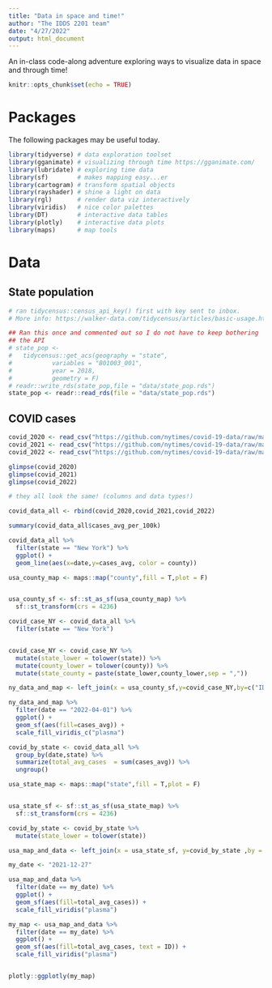 ```yaml
---
title: "Data in space and time!"
author: "The IDDS 2201 team"
date: "4/27/2022"
output: html_document
---
```


An in-class code-along adventure exploring ways to visualize data in space and through time! 

```r
knitr::opts_chunk$set(echo = TRUE)
```


# Packages

The following packages may be useful today. 

```r
library(tidyverse) # data exploration toolset
library(gganimate) # visualizing through time https://gganimate.com/
library(lubridate) # exploring time data 
library(sf)        # makes mapping easy...er
library(cartogram) # transform spatial objects
library(rayshader) # shine a light on data
library(rgl)       # render data viz interactively 
library(viridis)   # nice color palettes
library(DT)        # interactive data tables
library(plotly)    # interactive data plots
library(maps)      # map tools
```



# Data

## State population

```r
# ran tidycensus::census_api_key() first with key sent to inbox.
# More info: https://walker-data.com/tidycensus/articles/basic-usage.html

## Ran this once and commented out so I do not have to keep bothering
## the API
# state_pop <-
#   tidycensus::get_acs(geography = "state",
#           variables = "B01003_001",
#           year = 2018,
#           geometry = F)
# readr::write_rds(state_pop,file = "data/state_pop.rds")
state_pop <- readr::read_rds(file = "data/state_pop.rds")

```

## COVID cases


```r
covid_2020 <- read_csv("https://github.com/nytimes/covid-19-data/raw/master/rolling-averages/us-counties-2020.csv")
covid_2021 <- read_csv("https://github.com/nytimes/covid-19-data/raw/master/rolling-averages/us-counties-2021.csv")
covid_2022 <- read_csv("https://github.com/nytimes/covid-19-data/raw/master/rolling-averages/us-counties-2022.csv")

glimpse(covid_2020)
glimpse(covid_2021)
glimpse(covid_2022)

# they all look the same! (columns and data types!)

covid_data_all <- rbind(covid_2020,covid_2021,covid_2022)
```





```r
summary(covid_data_all$cases_avg_per_100k)
```


```r
covid_data_all %>%
  filter(state == "New York") %>%
  ggplot() + 
  geom_line(aes(x=date,y=cases_avg, color = county))
```






```r
usa_county_map <- maps::map("county",fill = T,plot = F)


usa_county_sf <- sf::st_as_sf(usa_county_map) %>%
  sf::st_transform(crs = 4236)
```



```r
covid_case_NY <- covid_data_all %>%
  filter(state == "New York")


covid_case_NY <- covid_case_NY %>%
  mutate(state_lower = tolower(state)) %>%
  mutate(county_lower = tolower(county)) %>%
  mutate(state_county = paste(state_lower,county_lower,sep = ","))
```


```r
ny_data_and_map <- left_join(x = usa_county_sf,y=covid_case_NY,by=c("ID"="state_county"))
```



```r
ny_data_and_map %>%
  filter(date == "2022-04-01") %>%
  ggplot() + 
  geom_sf(aes(fill=cases_avg)) + 
  scale_fill_viridis_c("plasma")
```





```r
covid_by_state <- covid_data_all %>%
  group_by(date,state) %>%
  summarize(total_avg_cases  = sum(cases_avg)) %>%
  ungroup()
```


```r
usa_state_map <- maps::map("state",fill = T,plot = F)


usa_state_sf <- sf::st_as_sf(usa_state_map) %>%
  sf::st_transform(crs = 4236)
```



```r
covid_by_state <- covid_by_state %>%
  mutate(state_lower = tolower(state))
```


```r
usa_map_and_data <- left_join(x = usa_state_sf, y=covid_by_state ,by = c("ID"="state_lower"))
```

```r
my_date <- "2021-12-27"

usa_map_and_data %>%
  filter(date == my_date) %>%
  ggplot() + 
  geom_sf(aes(fill=total_avg_cases)) + 
  scale_fill_viridis("plasma")

```


```r
my_map <- usa_map_and_data %>%
  filter(date == my_date) %>%
  ggplot() + 
  geom_sf(aes(fill=total_avg_cases, text = ID)) + 
  scale_fill_viridis("plasma")


plotly::ggplotly(my_map)
```

